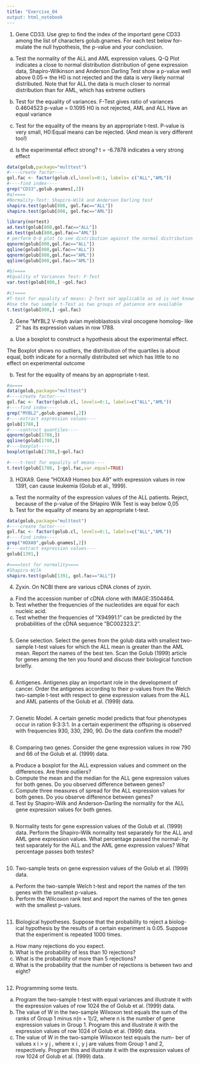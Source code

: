 ```yaml
---
title: "Exercise_04
output: html_notebook
---
```

1. Gene CD33. Use grep to find the index of the important gene CD33
among the list of characters golub.gnames. For each test below for-
mulate the null hypothesis, the p-value and your conclusion.
(a) Test the normality of the ALL and AML expression values.
Q-Q Plot indicates a close to normal distribution distribution of gene expression data, 
Shapiro-Wilkinson and Anderson Darling Test show a p-value well above 0.05-> the H0 is not rejected
and the data is very likely normal distributed. Note that for ALL the data is much closer to 
normal distribution than for AML, which has extreme outliers

(b) Test for the equality of variances.
F-Test gives ratio of variances 
         0.4604523 
  p-value = 0.1095 H0 is not rejected, AML and ALL Have an equal variance

(c) Test for the equality of the means by an appropriate t-test.
P-value is very small, H0:Equal means can be rejected. 
(And mean is very different too!)

(d) Is the experimental effect strong?
t = -6.7878 indicates a very strong effect 

```r
data(golub,package="multtest")
#----create factor----
gol.fac <- factor(golub.cl,levels=0:1, labels= c("ALL","AML"))
#----find index----
grep("CD33",golub.gnames[,2])
#a)====
#Normality-Test: Shapiro-Wilk and Anderson Darling test
shapiro.test(golub[808, gol.fac=="ALL"])
shapiro.test(golub[808, gol.fac=="AML"])

library(nortest)
ad.test(golub[808,gol.fac=="ALL"])
ad.test(golub[808,gol.fac=="AML"])
# perform Q-Q plot to see distribution against the normal distribution
qqnorm(golub[808,gol.fac=="ALL"])
qqline(golub[808,gol.fac=="ALL"])
qqnorm(golub[808,gol.fac=="AML"])
qqline(golub[808,gol.fac=="AML"])

#b)====
#Equality of Variances Test: F-Test
var.test(golub[808,] ~gol.fac)

#c)====
#T-test for equality of means: Z-Test not applicable as sd is not known
#Use the two sample t-Test as two groups of patience are available
t.test(golub[808,] ~gol.fac)


```

2. Gene ”MYBL2 V-myb avian myeloblastosis viral oncogene homolog-
like 2” has its expression values in row 1788.
(a) Use a boxplot to construct a hypothesis about the experimental
effect.

The Boxplot shows no outliers, the distribution of the quartiles is about equal,
both indicate for a normally distributed set which has little to no effect on experimental outcome

(b) Test for the equality of means by an appropriate t-test.
```r

#a====
data(golub,package="multtest")
#----create factor----
gol.fac <- factor(golub.cl, levels=0:1, labels=c("ALL","AML"))
#----find index----
grep("MYBL2",golub.gnames[,2])
#----extract expression values----
golub[1788,]
#----contruct quantiles----
qqnorm(golub[1788,])
qqline(golub[1788,])
#----boxplot----
boxplot(golub[1788,]~gol.fac)

#----t-test for equality of means----
t.test(golub[1788, ]~gol.fac,var.equal=TRUE)

```

3. HOXA9. Gene ”HOXA9 Homeo box A9” with expression values in row
1391, can cause leukemia (Golub et al., 1999).
(a) Test the normality of the expression values of the ALL patients.
Reject, because of the p-value of the SHapiro Wilk Test is way below 0,05
(b) Test for the equality of means by an appropriate t-test.
```r
data(golub,package="multtest")
#----create factor----
gol.fac <- factor(golub.cl, levels=0:1, labels=c("ALL","AML"))
#----find index----
grep("HOXA9",golub.gnames[,2])
#----extract expression values----
golub[1391,]

#====test for normality====
#Shapiro-Wilk 
shapiro.test(golub[1391, gol.fac=="ALL"])


```

4. Zyxin. On NCBI there are various cDNA clones of zyxin.
(a) Find the accession number of cDNA clone with IMAGE:3504464.
(b) Test whether the frequencies of the nucleotides are equal for each
nucleic acid.
(c) Test whether the frequencies of ”X94991.1” can be predicted by
the probabilities of the cDNA sequence ”BC002323.2”.
```r

```
5. Gene selection. Select the genes from the golub data with smallest
two-sample t-test values for which the ALL mean is greater than the
AML mean. Report the names of the best ten. Scan the Golub (1999)
article for genes among the ten you found and discuss their biological
function briefly.
```r

```
6. Antigenes. Antigenes play an important role in the development of
cancer. Order the antigenes according to their p-values from the Welch
two-sample t-test with respect to gene expression values from the ALL
and AML patients of the Golub et al. (1999) data.
```r

```
7. Genetic Model. A certain genetic model predicts that four phenotypes
occur in ration 9:3:3:1. In a certain experiment the offspring is observed
with frequencies 930, 330, 290, 90. Do the data confirm the model?
```r

```

8. Comparing two genes. Consider the gene expression values in row 790
and 66 of the Golub et al. (1999) data.
(a) Produce a boxplot for the ALL expression values and comment on
the differences. Are there outliers?
(b) Compute the mean and the median for the ALL gene expression
values for both genes. Do you observed difference between genes?
(c) Compute three measures of spread for the ALL expression values
for both genes. Do you observe difference between genes?
(d) Test by Shapiro-Wilk and Anderson-Darling the normality for the
ALL gene expression values for both genes.
```r

```

9. Normality tests for gene expression values of the Golub et al. (1999)
data. Perform the Shapiro-Wilk normality test separately for the ALL
and AML gene expression values. What percentage passed the normal-
ity test separately for the ALL and the AML gene expression values?
What percentage passes both testes?
```r

```
10. Two-sample tests on gene expression values of the Golub et al. (1999)
data.
(a) Perform the two-sample Welch t-test and report the names of the
ten genes with the smallest p-values.
(b) Perform the Wilcoxon rank test and report the names of the ten
genes with the smallest p-values.
```r

```
11. Biological hypotheses. Suppose that the probability to reject a biolog-
ical hypothesis by the results of a certain experiment is 0.05. Suppose
that the experiment is repeated 1000 times.
(a) How many rejections do you expect.
(b) What is the probability of less than 10 rejections?
(c) What is the probability of more than 5 rejections?
(d) What is the probability that the number of rejections is between
two and eight?
```r

```

12. Programming some tests.
(a) Program the two-sample t-test with equal variances and illustrate
it with the expression values of row 1024 the of Golub et al. (1999)
data.
(b) The value of W in the two-sample Wilxoxon test equals the sum
of the ranks of Group 1 minus n(n + 1)/2, where n is the number
of gene expression values in Group 1. Program this and illustrate
it with the expression values of row 1024 of Golub et al. (1999)
data.
(c) The value of W in the two-sample Wilxoxon test equals the num-
ber of values x i > y j , where x i , y j are values from Group 1 and
2, respectively. Program this and illustrate it with the expression
values of row 1024 of Golub et al. (1999) data.